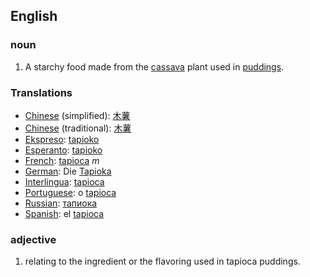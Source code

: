 == English ==

=== noun ===
#A starchy food made from the [[cassava]] plant used in [[pudding]]s.

=== Translations ===
* [[Chinese]] (simplified): [[木薯]]
* [[Chinese]] (traditional): [[木薯]]
* [[Ekspreso]]: [[tapioko]]
* [[Esperanto]]: [[tapioko]]
* [[French]]: [[tapioca]] ''m''
* [[German]]: Die [[Tapioka]]
* [[Interlingua]]: [[tapioca]]
* [[Portuguese]]: o [[tapioca]]
* [[Russian]]: [[тапиока]]
* [[Spanish]]: el [[tapioca]]

=== adjective ===
#relating to the ingredient or the flavoring used in tapioca puddings.